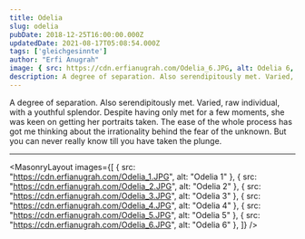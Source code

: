 ---
title: Odelia
slug: odelia
pubDate: 2018-12-25T16:00:00.000Z
updatedDate: 2021-08-17T05:08:54.000Z
tags: ['gleichgesinnte']
author: "Erfi Anugrah"
image: { src: https://cdn.erfianugrah.com/Odelia_6.JPG, alt: Odelia 6,  positionx: 55%, positiony: 0% }
description: A degree of separation. Also serendipitously met. Varied, raw individual, with a youthful splendor. 
---

A degree of separation. Also serendipitously met. Varied, raw individual, with a youthful splendor. Despite having only met for a few moments, she was keen on getting her portraits taken. The ease of the whole process has got me thinking about the irrationality behind the fear of the unknown. But you can never really know till you have taken the plunge.

---

<MasonryLayout images={[
    { src: "https://cdn.erfianugrah.com/Odelia_1.JPG", alt: "Odelia 1" },
    { src: "https://cdn.erfianugrah.com/Odelia_2.JPG", alt: "Odelia 2" },
    { src: "https://cdn.erfianugrah.com/Odelia_3.JPG", alt: "Odelia 3" },
    { src: "https://cdn.erfianugrah.com/Odelia_4.JPG", alt: "Odelia 4" },
    { src: "https://cdn.erfianugrah.com/Odelia_5.JPG", alt: "Odelia 5" },
    { src: "https://cdn.erfianugrah.com/Odelia_6.JPG", alt: "Odelia 6" },
]} />
